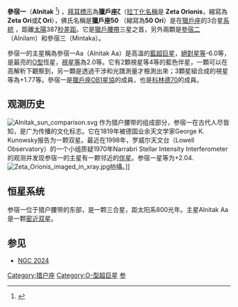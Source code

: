 {{short description|獵戶座的一顆三合星}}

{{Starbox begin
|name = 參宿一（Alnitak）
}}
{{Starbox image
| image=[[Image:Ngc2024_2mass.jpg|300px]]
| caption=參宿一（右下）和[[火焰星雲|火焰星雲]]
}}
{{Starbox observe
| epoch=J2000
| ra={{RA|05|40|45.52666}}<ref name=hipparcos>{{cite journal|bibcode=2007A&A...474..653V|title=Validation of the new Hipparcos reduction|journal=Astronomy and Astrophysics|volume=474|issue=2|pages=653–664|last1=Van Leeuwen|first1=F.|date=2007|doi=10.1051/0004-6361:20078357|arxiv = 0708.1752 |s2cid=18759600}}</ref>
| dec={{DEC|−01|56|34.2649}}<ref name=hipparcos/>
| appmag_v=1.77<ref name=ducati>{{cite journal|bibcode=2002yCat.2237....0D|title=VizieR Online Data Catalog: Catalogue of Stellar Photometry in Johnson's 11-color system|journal=CDS/ADC Collection of Electronic Catalogues|volume=2237|pages=0|last1=Ducati|first1=J. R.|date=2002}}</ref> {{nowrap|(2.08 + 4.28 + 4.01<ref name=hummel/>)}}
| constell=[[獵戶座|獵戶座]]
|星官= [[:Category:参_(星官)|参]]（[[参宿|参宿]]）
}}
{{Starbox character
| class=O9.5Iab + B1IV + B0III<ref name=hummel>{{Cite journal | doi = 10.1051/0004-6361/201321434| title = Dynamical mass of the O-type supergiant in ζ Orionis A| journal = Astronomy & Astrophysics| volume = 554| pages = A52| date = 2013| last1 = Hummel | first1 = C. A.| last2 = Rivinius | first2 = T. | last3 = Nieva | first3 = M. -F. | last4 = Stahl | first4 = O.| last5 = Van Belle | first5 = G.| last6 = Zavala | first6 = R. T.|arxiv = 1306.0330 |bibcode = 2013A&A...554A..52H | s2cid = 53645495}}</ref>
| b-v=−0.11 (A)<br/>−0.20 (B)<ref name=tycho>{{cite journal|last1=Fabricius|first1=C.|last2=Høg|first2=E.|last3=Makarov|first3=V. V.|last4=Mason|first4=B. D.|last5=Wycoff|first5=G. L.|last6=Urban|first6=S. E.|title=The Tycho double star catalogue|journal=Astronomy and Astrophysics|volume=384|issue=1|date=2002|pages=180–189|issn=0004-6361|doi=10.1051/0004-6361:20011822|bibcode = 2002A&A...384..180F |doi-access=free}}</ref> |
| u-b=−1.06<ref name=ducati/>
| variable=
}}
{{Starbox astrometry
| radial_v=18.50<ref name="KharchenkoScholz2007">{{cite journal|last1=Kharchenko|first1=N.V.|last2=Scholz|first2=R.-D.|last3=Piskunov|first3=A.E.|last4=Röser|first4=S.|last5=Schilbach|first5=E.|title=Astrophysical supplements to the ASCC-2.5: Ia. Radial velocities of ∼55000 stars and mean radial velocities of 516 Galactic open clusters and associations|journal=Astronomische Nachrichten|volume=328|issue=9|date=2007|pages=889–896|issn=0004-6337|doi=10.1002/asna.200710776|arxiv = 0705.0878 |bibcode = 2007AN....328..889K |s2cid=119323941}}</ref>
| prop_mo_ra=3.19<ref name=hipparcos/>
| prop_mo_dec=2.03<ref name=hipparcos/>
| parallax=4.43
| p_error=0.64
| parallax_footnote=<ref name=hipparcos/>
| dist_ly={{cvt|387|±|54|pc|ly|disp=number}}
| dist_pc=387 ± 54<ref name=hummel/>
| absmag_v=−6.0 / −3.9 / −4.1<ref name=hummel/>
}}
{{Starbox orbit
| reference = <ref name=hummel/>
| primary = Aa
| name = Ab
| period_unitless = 2687.3 ± 7.0 d
| axis_unitless = 35.9 ± 0.2 m
| eccentricity = 0.338 ± 0.004
| inclination = 139.3 ± 0.6
| node = 83.8 ± 0.8
| periastron = JD 2452734.2 ± 9.0
| periarg = 204.2 ± 1.2
| k1 = 10.1
| k2 = 19.6
}}
{{Starbox orbit
| reference = <ref name=ORB6>{{cite web|url=http://www.usno.navy.mil/USNO/astrometry/optical-IR-prod/wds/orb6|title=Sixth Catalog of Orbits of Visual Binary Stars|publisher=United States Naval Observatory|accessdate=15 May 2017|archive-date=2017-08-01|archive-url=https://web.archive.org/web/20170801102553/http://www.usno.navy.mil/USNO/astrometry/optical-IR-prod/wds/orb6|dead-url=no}}</ref>
| primary=A
| name=B
| period=1508.6
| axis=2.728
| eccentricity=0.07
| inclination=72.0
| node=155.5
| periarg=47.3
| periastron=2070.6
}}
{{Starbox detail
 | component1=參宿一Aa
 | mass=33 ± 10<ref name=hummel/>
 | radius=20.0 ± 3.2<ref name=hummel/>
 | luminosity=250,000<ref name=hummel/>
 | gravity = 3.2 ± 0.1<ref name=Raassen>{{cite journal|doi=10.1051/0004-6361:20077891|title=XMM-Newton observations of ζ Orionis (O9.7 Ib): A collisional ionization equilibrium model|journal=Astronomy and Astrophysics|volume=478|issue=2|pages=513|year=2008|last1=Raassen|first1=A. J. J.|last2=Van Der Hucht|first2=K. A.|last3=Miller|first3=N. A.|last4=Cassinelli|first4=J. P.|bibcode=2008A&A...478..513R|arxiv = 0803.0873 |s2cid=17601299}}</ref>
 | temperature = 29,500 ± 1000<ref name=hummel/>
 | rotational_velocity = 110 ± 10<ref name=hummel/>
 | rotation = 6.67 days<ref name=brite>{{cite journal|title=Understanding the photometric variability of ζ OriAa|author1=Buysschaert, B.|author2=Neiner, C.|author3=Ramiaramanantsoa, T.|author4=Richardson, N. D.|author5=David-Uraz, A.|author6=Moffat, A. F. J.|journal=Second Brite-Constellation Science Conference: Small Satellites - Big Science|arxiv=1610.05625|date=2016|volume=5|page=101|bibcode=2017sbcs.conf..101B}}</ref>
 | age_myr = 6.4<ref name=hummel/>
 | component2 = 參宿一Ab
 | mass2 = 14 ± 3<ref name=hummel/>
 | radius2 = 7.3 ± 1.0<ref name=hummel/>
 | luminosity2=32,000<ref name=hummel/>
 | temperature2 = 29,000<ref name=blazere>{{cite journal|bibcode=2015A&A...582A.110B|arxiv=1509.02773|title=The magnetic field of ζ Orionis A|journal=Astronomy & Astrophysics|volume=582|pages=A110|last1=Blazère|first1=A.|last2=Neiner|first2=C.|last3=Tkachenko|first3=A.|last4=Bouret|first4=J.-C.|last5=Rivinius|first5=Th.|year=2015|doi=10.1051/0004-6361/201526855|s2cid=62800990}}</ref>
 | gravirt = 4.0<ref name=blazere/>
 | age_myr2=7.2<ref name=hummel/>
}}
{{Starbox detail | no_heading=y
 | component1=參宿一B
 | mass=
 | radius=
 | luminosity=
 | temperature=
 | rotational_velocity=350<ref name=hummel/>
 | age_myr=~7<ref name=hummel/>
}}
{{Starbox catalog
| names=[[拜耳命名法|ζ]] Orionis、[[佛氏命名法|50]] Orionis、[[古德命名法|126 G.]] Orionis、[[波恩星表|BD]]−02°1338、 [[SAO星表|SAO]] 132444、[[HIP星表|HIP]] 26727, TD1 5127、 [[華盛頓雙星目錄|WDS]] J05407-0157
| component1=A
| names1=[[亮星星表|HR]] 1948、[[HD星表|HD]] 37742
| component2=B
| names2=[[亮星星表|HR]] 1949, [[HD星表|HD]] 37743
}}
{{Starbox reference
| Simbad=Alnitak | sn=AB
| Simbad2=zet+Ori+A | sn2=A
| Simbad3=zet+Ori+B | sn3=B
}}
{{Starbox end}}

'''參宿一'''（'''Alnitak''' {{IPAc-en|æ|l|'|n|ai|t|æ|k}}<ref name=Kunitzsch>{{cite book
  |last1=Kunitzsch |first1=Paul
  |last2=Smart |first2=Tim
  |date = 2006  |edition = 2nd rev.
  |title = A Dictionary of Modern star Names: A Short Guide to 254 Star Names and Their Derivations
  |publisher = Sky Pub |location = Cambridge, Massachusetts
  |isbn = 978-1-931559-44-7
}}</ref>) ，[[拜耳命名法|拜耳標示]]為'''獵戶座ζ'''（[[名稱拉丁化|拉丁化名稱]]是 '''Zeta Orionis'''，縮寫為'''Zeta Ori'''或'''ζ Ori'''），佛氏名稱是'''獵戶座50 ''' （縮寫為'''50 Ori'''）是在[[獵戶座|獵戶座]]的3合星[[恆星系統|系統]] ，距離[[太陽|太陽]]387[[秒差距|秒差距]]。它是[[獵戶腰帶|獵戶腰帶]]三星之首，另外兩顆是[[參宿二|參宿二]]（Alnilam）和參宿三（Mintaka）。

參宿一的主星稱為參宿一Aa（Alnitak Aa）是高溫的[[藍超巨星|藍超巨星]]，[[絕對星等|絕對星等]]-6.0等，是最亮的[[恆星光譜#O型|O型]]恆星，[[視星等|視星等]]為2.0等。它有2顆視星等4等的藍色伴星，一顆可以在高解析下觀察到，另一顆是透過干涉和光譜測量才檢測出來；3顆星組合成的視星等為+1.77等。參宿一是[[獵戶座OB1星協|獵戶座OB1星協]]的成員，也是[[獵戶腰帶|科林德70]]的成員。

==观测历史==
[[File:Alnitak_sun_comparison.svg|thumb]]
作为猎户腰带的组成部分，参宿一在古代人尽皆知，是广为传播的文化标志。它在1819年被德国业余天文学家George K. Kunowsky报告为一颗双星。最近在1998年，罗威尔天文台（Lowell Observatory）的一个小组质疑1970年Narrabri Stellar Intensity Interferometer的观测并发现参宿一的主星有一颗邻近的[[伴星|伴星]]。参宿一星等为+2.04.
[[File:Zeta_Orionis_imaged_in_xray.jpg|thumb]]拍攝。]]

==恒星系统==
参宿一位于猎户腰带的东部，是一颗三合星，距太阳系800光年。主星Alnitak Aa是一颗[[密近双星|密近双星]]。

== 参见 ==
* [[NGC_2024|NGC 2024]]

{{Stars of Orion}}
{{星官|参宿|7|39}}
[[Category:猎户座|Category:猎户座]]
[[Category:O-型超巨星|Category:O-型超巨星]]
[[Category:参_(星官)|参]]